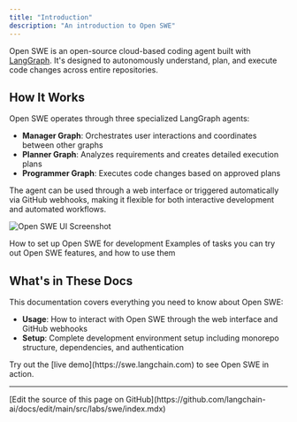 ```yaml
---
title: "Introduction"
description: "An introduction to Open SWE"
---
```


Open SWE is an open-source cloud-based coding agent built with [LangGraph](https://docs.langchain.com/oss/javascript/langgraph/overview). It's designed to autonomously understand, plan, and execute code changes across entire repositories.

## How It Works

Open SWE operates through three specialized LangGraph agents:

- **Manager Graph**: Orchestrates user interactions and coordinates between other graphs
- **Planner Graph**: Analyzes requirements and creates detailed execution plans
- **Programmer Graph**: Executes code changes based on approved plans

The agent can be used through a web interface or triggered automatically via GitHub webhooks, making it flexible for both interactive development and automated workflows.

![Open SWE UI Screenshot](/images/ui-screenshot.png)

<CardGroup cols={2}>
  <Card title="Setup" icon="robot" href="/labs/swe/setup/intro">
    How to set up Open SWE for development
  </Card>
  <Card title="Examples" icon="database" href="/labs/swe/usage/examples">
    Examples of tasks you can try out
  </Card>
  <Card title="Usage" icon="database" href="/labs/swe/usage/intro">
    Open SWE features, and how to use them
  </Card>
</CardGroup>

## What's in These Docs

This documentation covers everything you need to know about Open SWE:

- **Usage**: How to interact with Open SWE through the web interface and GitHub webhooks
- **Setup**: Complete development environment setup including monorepo structure, dependencies, and authentication

<Tip>
  Try out the [live demo](https://swe.langchain.com) to see Open SWE in action.
</Tip>

---

<Callout icon="pen-to-square" iconType="regular">
  [Edit the source of this page on GitHub](https://github.com/langchain-ai/docs/edit/main/src/labs/swe/index.mdx)
</Callout>
